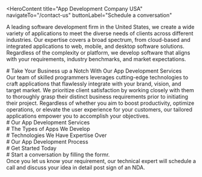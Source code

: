 <HeroContent
  title="App Development Company USA"
  navigateTo="/contact-us"
  buttonLabel="Schedule a conversation"
>
  A leading software development firm in the United States, we create a wide
  variety of applications to meet the diverse needs of clients across different
  industries. Our expertise covers a broad spectrum, from cloud-based and
  integrated applications to web, mobile, and desktop software solutions.
  Regardless of the complexity or platform, we develop software that aligns with
  your requirements, industry benchmarks, and market expectations.
</HeroContent>

<ClientCompaniesComponent />

<CountUpAnimationContainer />

<div
  style={{
    display: "flex",
    justifyContent: "center",
    alignItems: "center",
    gap: "20px",
  }}
>
  <div># Take Your Business up a Notch With Our App Development Services</div>
  <div>
    Our team of skilled programmers leverages cutting-edge technologies to craft
    applications that flawlessly integrate with your brand, vision, and target
    market. We prioritize client satisfaction by working closely with them to
    thoroughly grasp their distinct business requirements prior to initiating
    their project. Regardless of whether you aim to boost productivity, optimize
    operations, or elevate the user experience for your customers, our tailored
    applications empower you to accomplish your objectives.
  </div>
</div>

<div
  style={{
    display: "flex",
    justifyContent: "center",
    alignItems: "center",
    gap: "20px",
  }}
>
  <div># Our App Development Services</div>
</div>

<section className="grid grid-cols-3 gap-10 w-full py-16">
  <section className="w-full col-span-1 cursor-pointer">
    <ServiceCard
      service={{
        id: 1,
        image: "",
        title: "Consulting",
        description:
          "We conduct thorough investigations to thoroughly understand your business, target audience, and competitors. Our team works closely with you to create a detailed plan that outlines the objectives, timeline, budget, and key milestones of your project, and ensures that this plan is implemented.",
        urlPath: "",
      }}
    />
  </section>
  <section className="w-full col-span-1 cursor-pointer">
    <ServiceCard
      service={{
        id: 2,
        image: "",
        title: "Mobile/desktop Application Development",
        description:
          "Our team of skilled professionals offers comprehensive services for developing applications for both desktop and mobile platforms. We assist you in delivering a smooth and captivating user experience to your customers through our user-friendly, visually attractive, and efficient applications.",
        urlPath: "",
      }}
    />
  </section>
  <section className="w-full col-span-1 cursor-pointer">
    <ServiceCard
      service={{
        id: 3,
        image: "",
        title: "Integration",
        description:
          "We provide integration solutions to assist businesses in connecting their application with other systems and services. This can encompass API integration, integrating with third-party services like cloud storage and marketing platforms, enterprise system integration, as well as custom integration services designed to meet their specific requirements.",
        urlPath: "",
      }}
    />
  </section>
  <section className="w-full col-span-1 cursor-pointer">
    <ServiceCard
      service={{
        id: 4,
        image: "",
        title: "Web Application Development",
        description:
          "We create web-based software solutions that allow seamless operation within an internet browser. Our skilled developers leverage cutting-edge technologies and development frameworks to build fast, secure, and user-friendly web applications.",
        urlPath: "",
      }}
    />
  </section>
  <section className="w-full col-span-1 cursor-pointer">
    <ServiceCard
      service={{
        id: 5,
        image: "",
        title: "UI/UX Design",
        description:
          "We design the user interface (UI) and user experience (UX) of your app, focusing on its visual appeal and functionalities. We develop wireframes and prototypes to ensure the application is easy to use, intuitive, and provides an exceptional user interface for a consistent and engaging experience.",
        urlPath: "",
      }}
    />
  </section>
  <section className="w-full col-span-1 cursor-pointer">
    <ServiceCard
      service={{
        id: 6,
        image: "",
        title: "Support and Maintenance",
        description:
          "the company provides continuous maintenance and support services. This includes regularly updating the software, addressing any issues or bugs, and improving the app's performance. These efforts help ensure the app maintains its functionality, security, and provides a positive user experience.",
        urlPath: "",
      }}
    />
  </section>
</section>

<div
  style={{
    display: "flex",
    justifyContent: "center",
    alignItems: "center",
    gap: "20px",
  }}
>
  <div># The Types of Apps We Develop</div>
</div>

<section className="grid grid-cols-2 gap-10 w-full py-16">
  <section className="w-full col-span-1 cursor-pointer">
    <ServiceCard
      service={{
        id: 1,
        image: "",
        title: "IOS Apps",
        description:
          "We were among the initial companies to launch an iOS app on the App Store in 2007. Our developers leverage their expertise in Objective C and Apple's native SDK to build applications for a range of iOS devices, including iPhones, iPads, and Apple Watches.",
        urlPath: "",
      }}
    />
  </section>
  <section className="w-full col-span-1 cursor-pointer">
    <ServiceCard
      service={{
        id: 2,
        image: "",
        title: "Android Apps",
        description:
          "Our skilled development team utilizes Native Android technology to build quick, safe, and intuitive applications for smartphones and tablets. We follow a rigorous development approach to ensure our apps are compatible with the newest Android OS versions, and we provide ongoing maintenance to address any future updates that may be necessary.",
        urlPath: "/",
      }}
    />
  </section>
  <section className="w-full col-span-1 cursor-pointer">
    <ServiceCard
      service={{
        id: 3,
        image: "",
        title: "Cross-Platform Apps",
        description:
          "We create multi-platform applications utilizing React Native and Xamarin that can be adjusted to fit time and budget requirements. Our experts can develop a single application that functions on both Android and iOS devices and is compatible with a range of hardware.",
        urlPath: "",
      }}
    />
  </section>
  <section className="w-full col-span-1 cursor-pointer">
    <ServiceCard
      service={{
        id: 4,
        image: "",
        title: "Cloud Apps",
        description:
          "Cloud-based applications can be tailored to your specific needs, whether you require a customer relationship management (CRM) system hosted in the cloud, a mobile application, or a sophisticated enterprise-level solution. Our team possesses the necessary skills and expertise to develop a customized application that addresses your unique requirements.",
        urlPath: "",
      }}
    />
  </section>
</section>

<div
  style={{
    display: "flex",
    justifyContent: "center",
    alignItems: "center",
    gap: "20px",
  }}
>
  <div># Technologies We Have Expertise Over</div>
</div>

<section className="grid grid-cols-1 gap-10 w-full py-16">
  <section className="w-full col-span-1 cursor-pointer">
    <ServiceCard
      service={{
        id: 1,
        image: "",
        title: "Artificial Intelligence",
        description:
          "We incorporate artificial intelligence (AI) into software applications empowering them with smart capabilities like face recognition, text recognition, bar code scanning, image labeling, and predictive modeling.",
        urlPath: "",
      }}
    />
  </section>
  <section className="w-full col-span-1 cursor-pointer">
    <ServiceCard
      service={{
        id: 2,
        image: "",
        title: "Internet of Things",
        description:
          "We design and build applications that can interact with IoT devices to monitor the condition of the connected product, perform data analysis, and automate complex operations.",
        urlPath: "",
      }}
    />
  </section>
  <section className="w-full col-span-1 cursor-pointer">
    <ServiceCard
      service={{
        id: 3,
        image: "",
        title: "Blockchain",
        description:
          "We can integrate blockchain technology into regular applications to make them web3-ready by offering them the support of a secure and decentralized database.",
        urlPath: "",
      }}
    />
  </section>
</section>

<div
  style={{
    display: "flex",
    justifyContent: "center",
    alignItems: "center",
    gap: "20px",
  }}
>
  <div># Our App Development Process</div>
</div>

<div
  style={{
    display: "flex",
    justifyContent: "center",
    alignItems: "center",
    gap: "20px",
  }}
>
  <div># Get Started Today</div>
</div>

<section className="grid grid-cols-4 gap-10 w-full py-16">
  <section className="w-full col-span-1 cursor-pointer">
    <ServiceCard
      service={{
        id: 1,
        image: "",
        title: "1. Get in Touch",
        description:
          "Complete the contact form secured by a non-disclosure agreement, select a time on our calendar, and arrange a video conference with our specialists.",
        urlPath: "",
      }}
    />
  </section>
  <section className="w-full col-span-1 cursor-pointer">
    <ServiceCard
      service={{
        id: 2,
        image: "",
        title: "2. Get a Consultation",
        description:
          "Get on a call with our team to know the feasibility of your project idea.",
        urlPath: "",
      }}
    />
  </section>
  <section className="w-full col-span-1 cursor-pointer">
    <ServiceCard
      service={{
        id: 3,
        image: "",
        title: "3. Get a Cost Estimate",
        description:
          "Based on the project requirements, we share a project proposal with budget and timeline estimates.",
        urlPath: "",
      }}
    />
  </section>
  <section className="w-full col-span-1 cursor-pointer">
    <ServiceCard
      service={{
        id: 4,
        image: "",
        title: "4. Project Kickoff",
        description:
          "Once the project is signed, we bring together a team from a range of disciplines to kick start your project.",
        urlPath: "",
      }}
    />
  </section>
</section>

<div
  style={{
    display: "flex",
    justifyContent: "center",
    alignItems: "center",
    gap: "20px",
  }}
>
  <div># Start a conversation by filling the formr.</div>
  <div>
    Once you let us know your requirement, our technical expert will schedule a
    call and discuss your idea in detail post sign of an NDA.
  </div>
</div>
